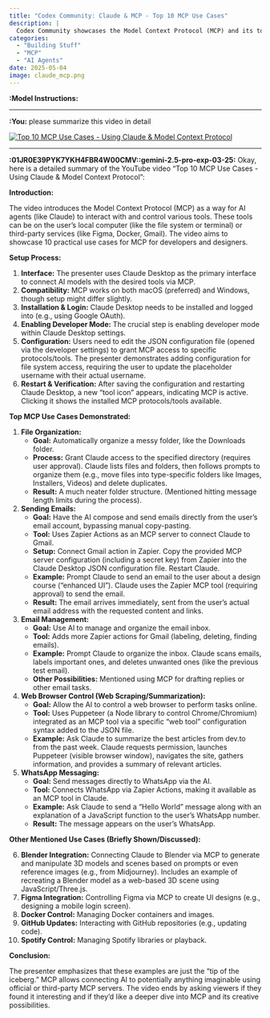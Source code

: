 ```yaml
---
title: "Codex Community: Claude & MCP - Top 10 MCP Use Cases"
description: |
  Codex Community showcases the Model Context Protocol (MCP) and its top 10 use cases, demonstrating how AI agents like Claude can interact with various tools and services to automate tasks, manage files, send emails, and more.
categories:
  - "Building Stuff"
  - "MCP"
  - "AI Agents"
date: 2025-05-04
image: claude_mcp.png
---
```


**:Model Instructions:** 

  ---

  
**:You:** please summarize this video in detail

[![Top 10 MCP Use Cases - Using Claude & Model Context Protocol](https://i.ytimg.com/vi_webp/lzbbPBLPtdY/maxresdefault.webp)](https://www.youtube.com/watch?v=lzbbPBLPtdY)

---

**:01JR0E39PYK7YKH4FBR4W00CMV::gemini-2.5-pro-exp-03-25:** Okay, here is a detailed summary of the YouTube video "Top 10 MCP Use Cases - Using Claude & Model Context Protocol":

**Introduction:**

The video introduces the Model Context Protocol (MCP) as a way for AI agents (like Claude) to interact with and control various tools. These tools can be on the user's local computer (like the file system or terminal) or third-party services (like Figma, Docker, Gmail). The video aims to showcase 10 practical use cases for MCP for developers and designers.

**Setup Process:**

1.  **Interface:** The presenter uses Claude Desktop as the primary interface to connect AI models with the desired tools via MCP.
2.  **Compatibility:** MCP works on both macOS (preferred) and Windows, though setup might differ slightly.
3.  **Installation & Login:** Claude Desktop needs to be installed and logged into (e.g., using Google OAuth).
4.  **Enabling Developer Mode:** The crucial step is enabling developer mode within Claude Desktop settings.
5.  **Configuration:** Users need to edit the JSON configuration file (opened via the developer settings) to grant MCP access to specific protocols/tools. The presenter demonstrates adding configuration for file system access, requiring the user to update the placeholder username with their actual username.
6.  **Restart & Verification:** After saving the configuration and restarting Claude Desktop, a new "tool icon" appears, indicating MCP is active. Clicking it shows the installed MCP protocols/tools available.

**Top MCP Use Cases Demonstrated:**

1.  **File Organization:**
    *   **Goal:** Automatically organize a messy folder, like the Downloads folder.
    *   **Process:** Grant Claude access to the specified directory (requires user approval). Claude lists files and folders, then follows prompts to organize them (e.g., move files into type-specific folders like Images, Installers, Videos) and delete duplicates.
    *   **Result:** A much neater folder structure. (Mentioned hitting message length limits during the process).

2.  **Sending Emails:**
    *   **Goal:** Have the AI compose and send emails directly from the user's email account, bypassing manual copy-pasting.
    *   **Tool:** Uses Zapier Actions as an MCP server to connect Claude to Gmail.
    *   **Setup:** Connect Gmail action in Zapier. Copy the provided MCP server configuration (including a secret key) from Zapier into the Claude Desktop JSON configuration file. Restart Claude.
    *   **Example:** Prompt Claude to send an email to the user about a design course ("enhanced UI"). Claude uses the Zapier MCP tool (requiring approval) to send the email.
    *   **Result:** The email arrives immediately, sent from the user's actual email address with the requested content and links.

3.  **Email Management:**
    *   **Goal:** Use AI to manage and organize the email inbox.
    *   **Tool:** Adds more Zapier actions for Gmail (labeling, deleting, finding emails).
    *   **Example:** Prompt Claude to organize the inbox. Claude scans emails, labels important ones, and deletes unwanted ones (like the previous test email).
    *   **Other Possibilities:** Mentioned using MCP for drafting replies or other email tasks.

4.  **Web Browser Control (Web Scraping/Summarization):**
    *   **Goal:** Allow the AI to control a web browser to perform tasks online.
    *   **Tool:** Uses Puppeteer (a Node library to control Chrome/Chromium) integrated as an MCP tool via a specific "web tool" configuration syntax added to the JSON file.
    *   **Example:** Ask Claude to summarize the best articles from dev.to from the past week. Claude requests permission, launches Puppeteer (visible browser window), navigates the site, gathers information, and provides a summary of relevant articles.

5.  **WhatsApp Messaging:**
    *   **Goal:** Send messages directly to WhatsApp via the AI.
    *   **Tool:** Connects WhatsApp via Zapier Actions, making it available as an MCP tool in Claude.
    *   **Example:** Ask Claude to send a "Hello World" message along with an explanation of a JavaScript function to the user's WhatsApp number.
    *   **Result:** The message appears on the user's WhatsApp.

**Other Mentioned Use Cases (Briefly Shown/Discussed):**

6.  **Blender Integration:** Connecting Claude to Blender via MCP to generate and manipulate 3D models and scenes based on prompts or even reference images (e.g., from Midjourney). Includes an example of recreating a Blender model as a web-based 3D scene using JavaScript/Three.js.
7.  **Figma Integration:** Controlling Figma via MCP to create UI designs (e.g., designing a mobile login screen).
8.  **Docker Control:** Managing Docker containers and images.
9.  **GitHub Updates:** Interacting with GitHub repositories (e.g., updating code).
10. **Spotify Control:** Managing Spotify libraries or playback.

**Conclusion:**

The presenter emphasizes that these examples are just the "tip of the iceberg." MCP allows connecting AI to potentially anything imaginable using official or third-party MCP servers. The video ends by asking viewers if they found it interesting and if they'd like a deeper dive into MCP and its creative possibilities.

